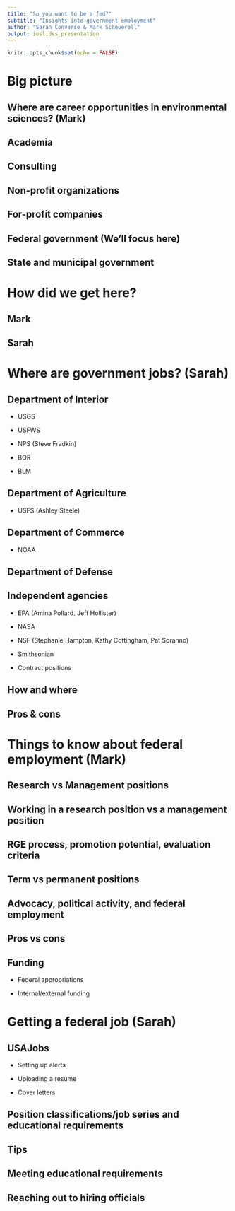 ```yaml
---
title: "So you want to be a fed?"
subtitle: "Insights into government employment"
author: "Sarah Converse & Mark Scheuerell"
output: ioslides_presentation
---
```


```r
knitr::opts_chunk$set(echo = FALSE)
```

# Big picture

## Where are career opportunities in environmental sciences? (Mark)


## Academia 


## Consulting 


## Non-profit organizations 


## For-profit companies 


## Federal government  (We’ll focus here) 


## State and municipal government  


# How did we get here?


## Mark 


## Sarah 


# Where are government jobs? (Sarah)

## Department of Interior 

* USGS

* USFWS

* NPS (Steve Fradkin)

* BOR 

* BLM 


## Department of Agriculture 

* USFS (Ashley Steele)


## Department of Commerce 

* NOAA


## Department of Defense 


## Independent agencies

* EPA (Amina Pollard, Jeff Hollister)

* NASA

* NSF (Stephanie Hampton, Kathy Cottingham, Pat Soranno)

* Smithsonian 

* Contract positions


## How and where


## Pros & cons


# Things to know about federal employment (Mark)


## Research vs Management positions


## Working in a research position vs a management position


## RGE process, promotion potential, evaluation criteria 


## Term vs permanent positions  


## Advocacy, political activity, and federal employment 


## Pros vs cons 


## Funding 

* Federal appropriations 

* Internal/external funding 


# Getting a federal job (Sarah) 

## USAJobs

* Setting up alerts 

* Uploading a resume

* Cover letters


## Position classifications/job series and educational requirements  


## Tips


## Meeting educational requirements 


## Reaching out to hiring officials 



